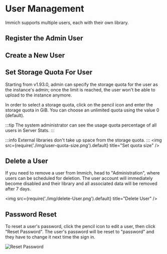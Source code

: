 
# User Management

Immich supports multiple users, each with their own library.

## Register the Admin User

<RegisterAdminUser />

## Create a New User

<UserCreate />


## Set Storage Quota For User

Starting from v1.93.0, admin can specify the storage quota for the user as the instance's admin; once the limit is reached, the user won't be able to upload to the instance anymore.

In order to select a storage quota, click on the pencil icon and enter the storage quota in GiB. You can choose an unlimited quota using the value 0 (default).

:::tip
The system administrator can see the usage quota percentage of all users in Server Stats.
:::

:::info
External libraries don't take up space from the storage quota.
:::
<img src={require('./img/user-quota-size.png').default} title="Set quota size" />


## Delete a User

If you need to remove a user from Immich, head to "Administration", where users can be scheduled for deletion. The user account will immediately become disabled and their library and all associated data will be removed after 7 days.

<img src={require('./img/delete-User.png').default} title="Delete User" />

## Password Reset

To reset a user's password, click the pencil icon to edit a user, then click "Reset Password". The user's password will be reset to "password" and they have to change it next time the sign in.

![Reset Password](./img/user-management-update.png)

